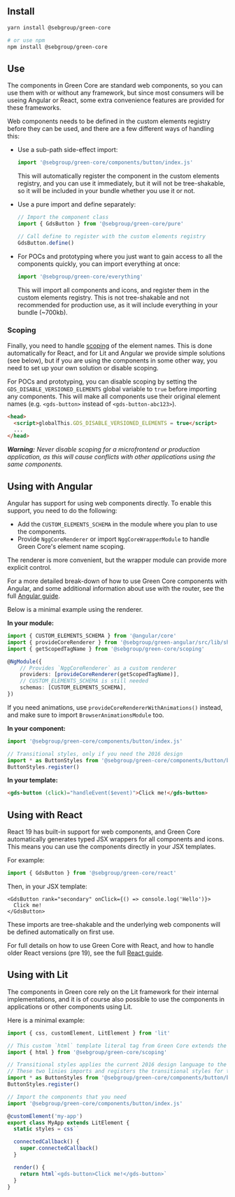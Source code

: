 
<Meta title="Get started" />

## Install

```bash
yarn install @sebgroup/green-core

# or use npm
npm install @sebgroup/green-core
```

## Use

The components in Green Core are standard web components, so you can use them with or without any framework, but since most consumers will be useing Angular or React, some extra convenience features are provided for these frameworks.

Web components needs to be defined in the custom elements registry before they can be used, and there are a few different ways of handling this:

- Use a sub-path side-effect import:
  ```ts
  import '@sebgroup/green-core/components/button/index.js'
  ```
  This will automatically register the component in the custom elements registry, and you can use it immediately, but it will not be tree-shakable, so it will be included in your bundle whether you use it or not.

- Use a pure import and define separately:
  ```ts
  // Import the component class
  import { GdsButton } from '@sebgroup/green-core/pure'

  // Call define to register with the custom elements registry
  GdsButton.define()
  ```

- For POCs and prototyping where you just want to gain access to all the components quickly, you can import everything at once:
  ```ts
  import '@sebgroup/green-core/everything'
  ```
  This will import all components and icons, and register them in the custom elements registry. This is not tree-shakable and not recommended for production use, as it will include everything in your bundle (~700kb).

### Scoping
Finally, you need to handle [scoping](/docs/concepts-scoping--docs) of the element names. This is done automatically for React, and for Lit and Angular we provide simple solutions (see below), but if you are using the components in some other way, you need to set up your own solution or disable scoping.

For POCs and prototyping, you can disable scoping by setting the `GDS_DISABLE_VERSIONED_ELEMENTS` global variable to `true` before importing any components. This will make all components use their original element names (e.g. `<gds-button>` instead of `<gds-button-abc123>`).

```html
<head>
  <script>globalThis.GDS_DISABLE_VERSIONED_ELEMENTS = true</script>
  ...
</head>
```

***Warning:** Never disable scoping for a microfrontend or production application, as this will cause conflicts with other applications using the same components.*

## Using with Angular

Angular has support for using web components directly. To enable this support, you need to do the following:

- Add the `CUSTOM_ELEMENTS_SCHEMA` in the module where you plan to use the components.
- Provide `NggCoreRenderer` or import `NggCoreWrapperModule` to handle Green Core's element name scoping.

The renderer is more convenient, but the wrapper module can provide more explicit control.

For a more detailed break-down of how to use Green Core components with Angular, and some additional information about use with the router, see the full [Angular guide](/docs/guides-angular--docs).

Below is a minimal example using the renderer.

**In your module:**
```ts
import { CUSTOM_ELEMENTS_SCHEMA } from '@angular/core'
import { provideCoreRenderer } from '@sebgroup/green-angular/src/lib/shared'
import { getScopedTagName } from '@sebgroup/green-core/scoping'

@NgModule({
    // Provides `NggCoreRenderer` as a custom renderer
    providers: [provideCoreRenderer(getScopedTagName)],
    // CUSTOM_ELEMENTS_SCHEMA is still needed
    schemas: [CUSTOM_ELEMENTS_SCHEMA],
})
```

If you need animations, use `provideCoreRendererWithAnimations()` instead, and make sure to import `BrowserAnimationsModule` too.

**In your component:**

```ts
import '@sebgroup/green-core/components/button/index.js'

// Transitional styles, only if you need the 2016 design
import * as ButtonStyles from '@sebgroup/green-core/components/button/button.trans.styles.js'
ButtonStyles.register()
```

**In your template:**
```html
<gds-button (click)="handleEvent($event)">Click me!</gds-button>
```

## Using with React

React 19 has built-in support for web components, and Green Core automatically generates typed JSX wrappers for all components and icons. This means you can use the components directly in your JSX templates.

For example:

```ts
import { GdsButton } from '@sebgroup/green-core/react'
```

Then, in your JSX template:

```tsx
<GdsButton rank="secondary" onClick={() => console.log('Hello')}>
  Click me!
</GdsButton>
```

These imports are tree-shakable and the underlying web components will be defined automatically on first use.

For full details on how to use Green Core with React, and how to handle older React versions (pre 19), see the full [React guide](/docs/guides-react--docs).

## Using with Lit

The components in Green core rely on the Lit framework for their internal implementations, and it is of course also possible to use the components in applications or other components using Lit.

Here is a minimal example:

```ts
import { css, customElement, LitElement } from 'lit'

// This custom `html` template literal tag from Green Core extends the default `lit-html` tag to handle element version scoping.
import { html } from '@sebgroup/green-core/scoping'

// Transitional styles applies the current 2016 design language to the components
// These two linies imports and registers the transitional styles for the button component
import * as ButtonStyles from '@sebgroup/green-core/components/button/button.trans.styles.js'
ButtonStyles.register()

// Import the components that you need
import '@sebgroup/green-core/components/button/index.js'

@customElement('my-app')
export class MyApp extends LitElement {
  static styles = css``

  connectedCallback() {
    super.connectedCallback()
  }

  render() {
    return html`<gds-button>Click me!</gds-button>`
  }
}
```
